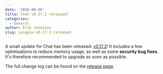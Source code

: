 ```yaml
---
date: '2016-09-08'
title: Chat v0.17.2 released!
categories:
  - General
author: Erik Johnston
slug: synapse-v0-17-2-released
---
```


A small update for Chat has been released: <a href="https://github.com/matrix-org/synapse/releases/tag/v0.17.2">v0.17.2</a>! It includes a few optimisations to reduce memory usage, as well as some <strong>security bug fixes</strong>. It's therefore recommended to upgrade as soon as possible.

The full change log can be found on the <a href="https://github.com/matrix-org/synapse/releases/tag/v0.17.2">release page</a>.